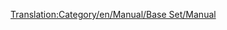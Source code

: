 [[Translation:Category/en/Manual/Base Set/Manual]]

{{en/Bilingual box| De
| Eine Kategorie für Seiten im Zusammenhang mit der Anleitung. Artikel mit der Vorlage [[Template:de/Inhaltsverzeichnis]] werden automatisch hier angezeigt.
| A Category for Manual related pages.
Articles that are called by [[Template:de/Inhaltsverzeichnis]] are automatically placed here.}}


